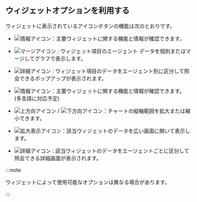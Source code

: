 ## ウィジェットオプションを利用する

ウィジェットに表示されているアイコンボタンの機能は次のとおりです。

<InDoc product="java,php,python,nodejs,dotent,golang">

- ![情報アイコン](/img/ic-info-circle.svg)：主要ウィジェットに関する機能と情報が確認できます。

- ![マージアイコン](/img/ico-data-merge.svg)<Cmdname sid="TLT06734" className="uitext" /> : ウィジェット項目のエージェント データを個別またはマージしてグラフで表示します。

- ![詳細アイコン](/img/ico-detail.svg)<Cmdname sid="detail" className="uitext" /> : ウィジェット項目のデータをエージェント別に区分して照会できるポップアップが表示されます。

</InDoc>

<InDoc product="postgresql,mysql,redis,mongodb,oracle-pro,oracle">

- ![情報アイコン](/img/ic-info-circle.svg)：主要ウィジェットに関する機能と情報が確認できます。 (多言語に対応予定)

- ![上方向アイコン](/img/up-arrow.svg) / ![下方向アイコン](/img/down-arrow.svg)：チャートの縦軸範囲を拡大または縮小できます。

- ![拡大表示アイコン](/img/ic-fullscreen.svg)：該当ウィジェットのデータを広い画面に開いて表示します。

- ![詳細アイコン](/img/ico-detail.svg) : 該当ウィジェットのデータをエージェントごとに区分して照会できる詳細画面が表示されます。

</InDoc>

:::note

ウィジェットによって使用可能なオプションは異なる場合があります。

:::
